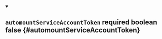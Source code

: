 
<details className="config-field" data-expandable="false" open>
<summary>

## `automountServiceAccountToken` <span class="config-field-required" data-required="false">required</span> <span class="config-field-type">boolean</span> <span class="config-field-default">false</span> <span class="config-field-enum"></span> {#automountServiceAccountToken}



</summary>



</details>
